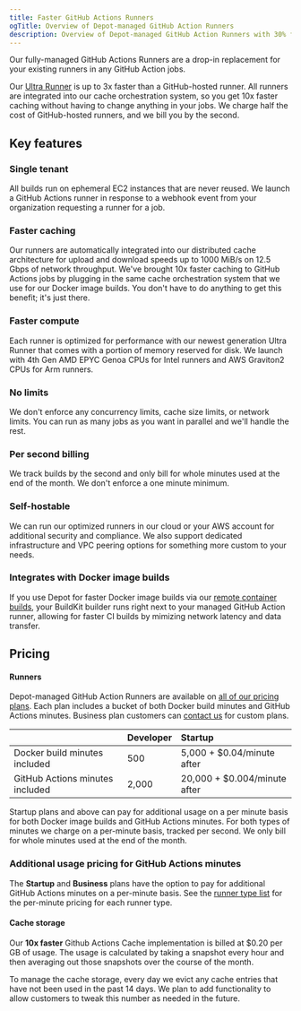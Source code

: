 ```yaml
---
title: Faster GitHub Actions Runners
ogTitle: Overview of Depot-managed GitHub Action Runners
description: Overview of Depot-managed GitHub Action Runners with 30% faster compute, 10x faster caching, and half the cost of GitHub hosted runners per minute.
---
```


Our fully-managed GitHub Actions Runners are a drop-in replacement for your existing runners in any GitHub Action jobs.

Our [Ultra Runner](/docs/github-actions/runner-types) is up to 3x faster than a GitHub-hosted runner. All runners are integrated into our cache orchestration system, so you get 10x faster caching without having to change anything in your jobs. We charge half the cost of GitHub-hosted runners, and we bill you by the second.

## Key features

### Single tenant

All builds run on ephemeral EC2 instances that are never reused. We launch a GitHub Actions runner in response to a webhook event from your organization requesting a runner for a job.

### Faster caching

Our runners are automatically integrated into our distributed cache architecture for upload and download speeds up to 1000 MiB/s on 12.5 Gbps of network throughput. We've brought 10x faster caching to GitHub Actions jobs by plugging in the same cache orchestration system that we use for our Docker image builds. You don't have to do anything to get this benefit; it's just there.

### Faster compute

Each runner is optimized for performance with our newest generation Ultra Runner that comes with a portion of memory reserved for disk. We launch with 4th Gen AMD EPYC Genoa CPUs for Intel runners and AWS Graviton2 CPUs for Arm runners.

### No limits

We don't enforce any concurrency limits, cache size limits, or network limits. You can run as many jobs as you want in parallel and we'll handle the rest.

### Per second billing

We track builds by the second and only bill for whole minutes used at the end of the month. We don't enforce a one minute minimum.

### Self-hostable

We can run our optimized runners in our cloud or your AWS account for additional security and compliance. We also support dedicated infrastructure and VPC peering options for something more custom to your needs.

### Integrates with Docker image builds

If you use Depot for faster Docker image builds via our [remote container builds](/docs/container-builds/overview), your BuildKit builder runs right next to your managed GitHub Action runner, allowing for faster CI builds by mimizing network latency and data transfer.

## Pricing

#### Runners

Depot-managed GitHub Action Runners are available on [all of our pricing plans](/pricing). Each plan includes a bucket of both Docker build minutes and GitHub Actions minutes. Business plan customers can [contact us](mailto:help@depot.dev) for custom plans.

|                                 | Developer | Startup                      |
| ------------------------------- | :-------- | :--------------------------- |
| Docker build minutes included   | 500       | 5,000 + $0.04/minute after   |
| GitHub Actions minutes included | 2,000     | 20,000 + $0.004/minute after |

Startup plans and above can pay for additional usage on a per minute basis for both Docker image builds and GitHub Actions minutes. For both types of minutes we charge on a per-minute basis, tracked per second. We only bill for whole minutes used at the end of the month.

### Additional usage pricing for GitHub Actions minutes

The **Startup** and **Business** plans have the option to pay for additional GitHub Actions minutes on a per-minute basis. See the [runner type list](/docs/github-actions/runner-types) for the per-minute pricing for each runner type.

#### Cache storage

Our **10x faster** Github Actions Cache implementation is billed at $0.20 per GB of usage. The usage is calculated by taking a snapshot every hour and then averaging out those snapshots over the course of the month.

To manage the cache storage, every day we evict any cache entries that have not been used in the past 14 days. We plan to add functionality to allow customers to tweak this number as needed in the future.
